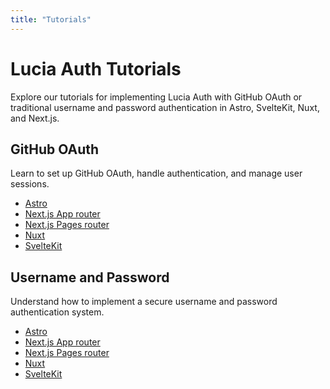 ```yaml
---
title: "Tutorials"
---
```


# Lucia Auth Tutorials

Explore our tutorials for implementing Lucia Auth with GitHub OAuth or traditional username and password authentication in Astro, SvelteKit, Nuxt, and Next.js.

## GitHub OAuth

Learn to set up GitHub OAuth, handle authentication, and manage user sessions.

- [Astro](/tutorials/github-oauth/astro)
- [Next.js App router](/tutorials/github-oauth/nextjs-app)
- [Next.js Pages router](/tutorials/github-oauth/nextjs-pages)
- [Nuxt](/tutorials/github-oauth/nuxt)
- [SvelteKit](/tutorials/github-oauth/sveltekit)

## Username and Password

Understand how to implement a secure username and password authentication system.

- [Astro](/tutorials/username-and-password/astro)
- [Next.js App router](/tutorials/username-and-password/nextjs-app)
- [Next.js Pages router](/tutorials/username-and-password/nextjs-pages)
- [Nuxt](/tutorials/username-and-password/nuxt)
- [SvelteKit](/tutorials/username-and-password/sveltekit)
